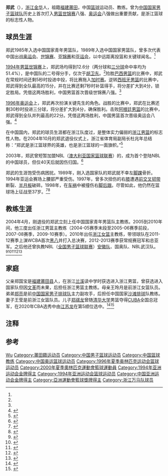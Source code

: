 {{distinguish|郑武公}}
{{Infobox sportsperson
| 姓名               = 郑武
| 图像               = 
| 图像大小           = 
| 图像说明           = 
| 出生日期           = {{birth_date_and_age|1967|8|7}}<ref name=FIBA>{{cite web|url=https://archive.fiba.com/pages/eng/fa/player/p/pid/5056/pid2//sid/2913/tid/262/tid2//_/1994_World_Championship_for_Men/index.html|title=Zheng Wu's Profile|website=archive.fiba.com|publisher=[[国际篮联|国际篮联]]|accessdate=2020-11-21|archive-date=2020-12-05|archive-url=https://web.archive.org/web/20201205060356/https://archive.fiba.com/pages/eng/fa/player/p/pid/5056/pid2//sid/2913/tid/262/tid2//_/1994_World_Championship_for_Men/index.html|dead-url=no}}</ref>
| 出生地点           = {{flag|CHN}}[[浙江省|浙江省]][[金华市|金华市]]<ref name=JH>{{cite newspaper|title=郑武：永远的篮球 永远的拼搏|date=2008-08-08|newspaper=金华晚报|location=金华}}</ref>
| 活动时期           = 
| 身高               = {{height|m=1.97}}
| 体重               = 
| 运动               = [[篮球|篮球]]
| 位置               = [[小前锋|小前锋]]
| 教练               = 
| team               = [[浙江男篮|浙江男篮]]（1995{{efn|1=仅从[[CBA|CBA]]成立算起。}}-2004）
|show-medals=yes
|medaltemplates={{MedalSport|男子[[篮球|篮球]][[File:Basketball_pictogram.svg|30px]]}}
{{MedalCountry|{{CHN}}}}
{{MedalCompetition|[[男篮亚锦赛|男篮亚锦赛]]}}
{{MedalGold|{{le|1993年篮球亚锦赛|1993 ABC Championship|1993年 雅加达}}|男子篮球}}
{{MedalGold|{{le|1995年篮球亚锦赛|1995 ABC Championship|1995年 汉城}}|男子篮球}}
{{MedalCompetition|[[亚洲运动会|亚洲运动会]]}}
{{MedalGold|[[1994年亚洲运动会|1994年 广岛]]|{{le|1994年亚洲运动会篮球比赛|Basketball_at_the_1994_Asian_Games|男子篮球}}}}
}}
'''郑武'''（{{bd|1967年|8月7日|catIdx=Z郑}}），[[浙江|浙江]][[金华|金华]]人，祖籍[[福建|福建]][[莆田|莆田]]，中国[[篮球|篮球]]运动员、教练。曾为[[中国国家男子篮球队|中国国家男子篮球队]]历史上首次打入[[男篮世锦赛|男篮世锦赛]]八强{{efn|1=[[中华民国国家男子篮球队|中华民国国家男子篮球队]]曾以“[[福尔摩沙|福尔摩沙]]”的名义参加[[1954年世界籃球錦標賽|1954年]]和[[1959年世界籃球錦標賽|1959年世錦賽]]，分别取得第5名和第4名。<ref>{{cite web|url=http://www.fiba.basketball/basketballworldcup/2014/news/FIBA-Basketball-World-Cup-Memorable-Moments-Formosa|title=FIBA Basketball World Cup Memorable Moments: Formosa's last hurrah|date=2013-12-04|publisher=[[国际篮联|国际篮联]]|accessdate=2020-11-21|archive-date=2020-08-12|archive-url=https://web.archive.org/web/20200812183414/http://www.fiba.basketball/basketballworldcup/2014/news/FIBA-Basketball-World-Cup-Memorable-Moments-Formosa|dead-url=no}}</ref>
}}、[[奥运会|奥运会]]八强做出重要贡献，是浙江篮球的标志性人物。

==球员生涯==
郑武1985年入选中国国家青年男篮队，1989年入选中国国家男篮队，曾多次代表中国出战[[奥运会|奥运会]]、[[男篮世锦赛|世锦赛]]、[[男篮亚锦赛|亚锦赛]]和[[亚运会|亚运会]]，以中远距离投篮和关键球闻名。<ref name=JH/>

[[1994年世界篮球锦标赛|1994年男篮世锦赛]]上，郑武场均得到12.6分（两分球和[[三分球|三分球]]命中率均为51.4%），是中国队的二号得分手，仅次于[[胡卫东|胡卫东]]。<ref name=FIBA/>险胜[[巴西国家男子篮球队|巴西男篮]]的比赛中，郑武在常规时间还剩5秒时投进中投，将比赛拖入[[加时赛|加时赛]]。逆转[[西班牙国家男子篮球队|西班牙男篮]]的比赛中，郑武得到全队最高的15分，并在比赛还剩7秒时补篮得手，将分差扩大到4分，锁定胜局。凭借这两场胜利，中国男篮首次晋级世锦赛八强。<ref name=mhg/>

[[1996年奥运会|1996年奥运会]]上，郑武再次扮演关键先生的角色。战胜{{le|安哥拉国家男子篮球队|Angola men's national basketball team|安哥拉男篮}}的比赛中，郑武在比赛还剩30秒时投进三分球，将分差扩大到4分，确保胜利。击败[[阿根廷国家男子篮球队|阿根廷男篮]]的比赛中，郑武得到全队并列最高的22分。凭借这两场胜利，中国男篮首次晋级奥运会八强。<ref name=mhg>{{cite journal|author=马宏观|title=中国男篮十大奥运球员之郑武 铁打神经|journal=篮球|year=2008|issue=08|page=35|url=https://sports.163.com/12/0525/03/82AP30NR00052UUC.html|access-date=2020-11-21|archive-date=2020-11-29|archive-url=https://web.archive.org/web/20201129003937/https://sports.163.com/12/0525/03/82AP30NR00052UUC.html|dead-url=no}}</ref>

在中国国内，郑武的球员生涯都在浙江队度过，是整体实力偏弱的[[浙江男篮|浙江男篮]]的标志性人物。在2004年10月的郑武退役仪式上，浙江省体育局副局长杜兆年总结称：“郑武是浙江篮球界的英雄，也是浙江篮球的一面旗帜。”<ref>{{cite web|url=http://news.sina.com.cn/o/2004-10-17/10473946458s.shtml|agency=[[新华社|新华社]]|date=2004-10-17|title=郑武在浙江诸暨退役 希望教练生涯同样出色|website=[[新浪体育|新浪体育]]|accessdate=2020-11-21|archive-date=2005-03-14|archive-url=https://web.archive.org/web/20050314202210/http://news.sina.com.cn/o/2004-10-17/10473946458s.shtml|dead-url=no}}</ref>

2003年，郑武曾短暂加盟NBL（[[澳大利亚国家篮球联赛|澳大利亚国家篮球联赛]]）的{{le|墨尔本老虎队|Melbourne Tigers}}，成为首个登陆NBL的中国球员，但仅40天后就因伤归国。<ref>{{cite journal|title=郑武——容易受伤的男人|author=王晓露|journal=当代体育|year=2003|volume=46|page=54}}</ref>

郑武的生涯饱受伤病困扰。1989年，刚入选国家队的郑武就不幸左[[脚踝|脚踝]]骨折。1994年亚运会赛场上腰部严重受伤。1997年，曾多次扭伤的右[[膝盖|膝]]遭遇[[前交叉韧带|前交叉韧带]]断裂、[[半月板|半月板]]破碎。1998年，在[[车祸|车祸]]中被撞伤右[[脚后跟|脚后跟]]。尽管如此，他仍然在篮球场上征战至37岁。<ref>{{cite book|title=见证 《钱江晚报》创刊二十周年文粹·人物卷|location=杭州|publisher=浙江教育出版社|year=2006|orig-year=1996|author=康凯|chapter=当你走近郑武|page=13-14|isbn=7-5338-6676-2}}</ref><ref>{{cite newspaper|title=西湖中走出来的外战专家 郑武挂靴挂不掉一串回忆|newspaper=[[篮球先锋报|篮球先锋报]]|date=2004-12-13|url=http://sports.sina.com.cn/k/2004-12-13/15361298946.shtml|accessdate=2020-11-21|archive-date=2005-05-24|archive-url=https://web.archive.org/web/20050524210534/http://sports.sina.com.cn/k/2004-12-13/15361298946.shtml|dead-url=no}}</ref>

==教练生涯==
2004年4月，刚退役的郑武立刻上任中国国家青年男篮队主教练。2005到2010年间，他三度出任浙江男篮主教练（2004-05赛季末段至2005-06赛季前段，2007-08赛季，2009-10赛季）。2010年出任[[浙江女篮|浙江女篮]]主教练，带领球队在2011-12赛季上演WCBA首次[[黑八奇迹|黑八]]并打入总决赛，2012-2013赛季获常规赛冠军和总亚军。之后他还曾执教NBL（[[全国男子篮球联赛|全国男子篮球联赛]]）[[安徽文一篮球俱乐部|安徽队]]、国奥队、NBL武汉队。<ref>{{cite newspaper|url=http://qjwb.thehour.cn/html/2010-07/28/content_470948.htm|title=这一次“武”动，期待绽放|date=2010-07-28|location=杭州|newspaper=[[钱江晚报|钱江晚报]]|accessdate=2020-11-21|archive-date=2020-12-05|archive-url=https://web.archive.org/web/20201205060352/http://qjwb.thehour.cn/html/2010-07/28/content_470948.htm|dead-url=no}}</ref><ref>{{cite newspaper|title=稠州女篮收获总决赛亚军|date=2012-02-22|3=|location=杭州|newspaper=[[杭州日报|杭州日报]]|url=http://szbz.hangzhou.com.cn/hzrb/html/2012-02/22/content_1224125.htm|accessdate=2020-11-21|archive-date=2020-12-05|archive-url=https://web.archive.org/web/20201205060344/http://szbz.hangzhou.com.cn/hzrb/html/2012-02/22/content_1224125.htm|dead-url=no}}</ref><ref>{{cite newspaper|title=憾负山西 连续第二年拿到亚军|date=2013-02-06|3=|location=杭州|newspaper=[[杭州日报|杭州日报]]|url=http://szbz.hangzhou.com.cn/hzrb/html/2013-02/06/content_1431894.htm|accessdate=2020-11-21|archive-date=2020-12-05|archive-url=https://web.archive.org/web/20201205060344/http://szbz.hangzhou.com.cn/hzrb/html/2013-02/06/content_1431894.htm|dead-url=no}}</ref><ref>{{cite newspaper|url=http://qjwb.thehour.cn/html/2015-11/29/content_3218555.htm|title=郑武进入国奥教练组 96黄金一代再聚首|date=2015-11-29|location=杭州|newspaper=[[钱江晚报|钱江晚报]]|accessdate=2020-11-21|archive-date=2020-12-05|archive-url=https://web.archive.org/web/20201205060345/http://qjwb.thehour.cn/html/2015-11/29/content_3218555.htm|dead-url=no}}</ref><ref>{{cite web|url=https://sports.sina.com.cn/basketball/cba/2019-06-28/doc-ihytcerk9891900.shtml|title=NBL武汉队宣布主教练郑武因个人原因辞职|website=[[新浪体育|新浪体育]]|date=2019-06-28|accessdate=2020-11-21|archive-date=2020-12-05|archive-url=https://web.archive.org/web/20201205060424/https://sports.sina.com.cn/basketball/cba/2019-06-28/doc-ihytcerk9891900.shtml|dead-url=no}}</ref>

==家庭==
父亲郑国宝是[[福建|福建]][[莆田县|莆田县]]人，在浙江[[兰溪|兰溪]]读中学时获选进入浙江男篮，曾获选进入国家队但因[[文革|文革]]而未果，后担任浙江男篮主教练。母亲王玲月是前浙江女篮队员。弟弟[[郑亮|郑亮]]是前[[中国国家男子排球队|中国国家男子排球队]]主力副攻手，后担任中国国家[[沙滩排球|沙滩排球]]队教练。妻子王莹是前浙江女篮队员。儿子[[郑祺龙|郑祺龙]]曾随[[清华大学|清华大学]]男篮夺得[[CUBA|CUBA]]全国总冠军，在2020年CBA选秀中由[[江苏龙|江苏龙]]在第5顺位选中。<ref>{{cite newspaper|url=http://qjwb.thehour.cn/html/2020-10/06/content_3884456.htm|title=杭城最有名的体育世家 见证新中国篮球的荣光|date=2020-10-06|newspaper=[[钱江晚报|钱江晚报]]|location=杭州|accessdate=2020-11-21|archive-date=2020-12-05|archive-url=https://web.archive.org/web/20201205060350/http://qjwb.thehour.cn/html/2020-10/06/content_3884456.htm|dead-url=no}}</ref><ref>{{cite newspaper|title=郑武家全姓“体” 儿子悟性好成U15国家队成员|url=http://sports.sina.com.cn/cba/2011-03-10/08535482448.shtml|date=2011-03-10|newspaper=中国体育报|location=北京|accessdate=2020-11-21|archive-date=2020-12-05|archive-url=https://web.archive.org/web/20201205060415/http://sports.sina.com.cn/cba/2011-03-10/08535482448.shtml|dead-url=no}}</ref>

==注释==
{{notelist}}

==参考==
{{reflist|2}}

{{1993年男篮亚锦赛中国队阵容}}
{{中国1994年世界篮球锦标赛参赛名单}}
{{1995年男篮亚锦赛中国队阵容}}
{{1996年奥运会男子篮球中国参赛名单}}
{{2000年奥运会男子篮球中国参赛名单}}

{{Authority control}}
{{DEFAULTSORT:Zheng郑}}
[[Category:郑姓|Wu]]
[[Category:莆田籍运动员|Category:莆田籍运动员]]
[[Category:中国男子篮球运动员|Category:中国男子篮球运动员]]
[[Category:中国篮球教练|Category:中国篮球教练]]
[[Category:中国奥运篮球运动员|Category:中国奥运篮球运动员]]
[[Category:1996年夏季奥林匹克运动会篮球运动员|Category:1996年夏季奥林匹克运动会篮球运动员]]
[[Category:2000年夏季奧林匹克運動會籃球運動員|Category:2000年夏季奧林匹克運動會籃球運動員]]
[[Category:1994年亚洲运动会金牌得主|Category:1994年亚洲运动会金牌得主]]
[[Category:1994年亚洲运动会篮球运动员|Category:1994年亚洲运动会篮球运动员]]
[[Category:中国亚洲运动会金牌得主|Category:中国亚洲运动会金牌得主]]
[[Category:亞洲運動會籃球獎牌得主|Category:亞洲運動會籃球獎牌得主]]
[[Category:浙江万马队球员|Category:浙江万马队球员]]